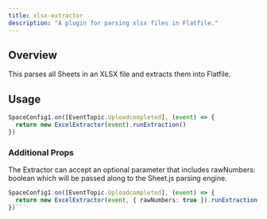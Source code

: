 ```yaml
---
title: xlsx-extractor
description: "A plugin for parsing xlsx files in Flatfile."
---
```


## Overview

This parses all Sheets in an XLSX file and extracts them into Flatfile. 

## Usage

``` typescript
SpaceConfig1.on([EventTopic.Uploadcompleted], (event) => {
  return new ExcelExtractor(event).runExtraction()
})
```

### Additional Props
The Extractor can accept an optional parameter that includes rawNumbers: boolean which will be passed along to the Sheet.js parsing engine.

```  typescript
SpaceConfig1.on([EventTopic.Uploadcompleted], (event) => {
  return new ExcelExtractor(event, { rawNumbers: true }).runExtraction()
})```